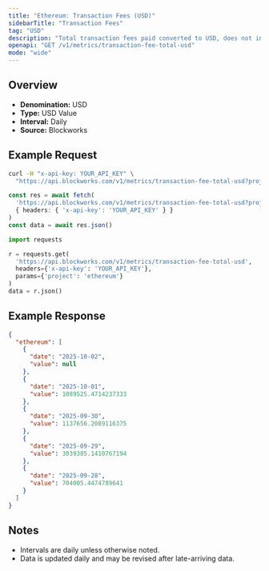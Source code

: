 ```yaml
---
title: "Ethereum: Transaction Fees (USD)"
sidebarTitle: "Transaction Fees"
tag: "USD"
description: "Total transaction fees paid converted to USD, does not include out-of-protocol tips or additional sources of revenue"
openapi: "GET /v1/metrics/transaction-fee-total-usd"
mode: "wide"
---
```


## Overview

- **Denomination:** USD
- **Type:** USD Value
- **Interval:** Daily
- **Source:** Blockworks

## Example Request

<CodeGroup>

```bash cURL
curl -H "x-api-key: YOUR_API_KEY" \
  "https://api.blockworks.com/v1/metrics/transaction-fee-total-usd?project=ethereum"
```

```typescript TypeScript
const res = await fetch(
  'https://api.blockworks.com/v1/metrics/transaction-fee-total-usd?project=ethereum',
  { headers: { 'x-api-key': 'YOUR_API_KEY' } }
)
const data = await res.json()
```

```python Python
import requests

r = requests.get(
  'https://api.blockworks.com/v1/metrics/transaction-fee-total-usd',
  headers={'x-api-key': 'YOUR_API_KEY'},
  params={'project': 'ethereum'}
)
data = r.json()
```

</CodeGroup>

## Example Response

```json
{
  "ethereum": [
    {
      "date": "2025-10-02",
      "value": null
    },
    {
      "date": "2025-10-01",
      "value": 1089525.4714237333
    },
    {
      "date": "2025-09-30",
      "value": 1137656.2089116375
    },
    {
      "date": "2025-09-29",
      "value": 3039385.1410767194
    },
    {
      "date": "2025-09-28",
      "value": 704005.4474789641
    }
  ]
}
```

## Notes
- Intervals are daily unless otherwise noted.
- Data is updated daily and may be revised after late-arriving data.